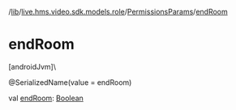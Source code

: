 /[lib](/api-reference/android/v2/home/content)/[live.hms.video.sdk.models.role](../index)/[PermissionsParams](index)/[endRoom](end-room)

# endRoom

[androidJvm]\

@SerializedName(value = endRoom)

val [endRoom](end-room): [Boolean](https://kotlinlang.org/api/latest/jvm/stdlib/kotlin/-boolean/index.html)

